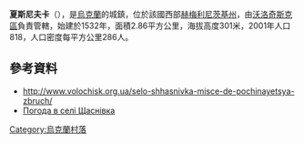 {{refimprove|time=2019-08-23T10:52:58+00:00}}
{{coord|49|42|54|N|26|14|10|E|scale:100000|display=title}}

'''夏斯尼夫卡'''（{{lang-uk|Щаснівка}}），是[[烏克蘭|烏克蘭]]的城鎮，位於該國西部[[赫梅利尼茨基州|赫梅利尼茨基州]]，由[[沃洛奇斯克區|沃洛奇斯克區]]負責管轄，始建於1532年，面積2.86平方公里，海拔高度301米，2001年人口818，人口密度每平方公里286人。

==參考資料==
* http://www.volochisk.org.ua/selo-shhasnivka-misce-de-pochinayetsya-zbruch/ {{Wayback|url=http://www.volochisk.org.ua/selo-shhasnivka-misce-de-pochinayetsya-zbruch/ |date=20140826160729 }}
* [http://weather.in.ua/ua/hmel'nickaja/29229 Погода в селі Щаснівка] {{Wayback|url=http://weather.in.ua/ua/hmel'nickaja/29229 |date=20111220123312 }}

{{Ukraine-geo-stub}}
[[Category:烏克蘭村落|Category:烏克蘭村落]]